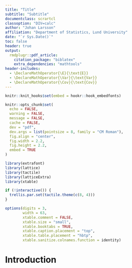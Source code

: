 ```yaml
---
title: "Title"
subtitle: "Subtitle"
documentclass: scrartcl
classoption: "DIV=calc"
author: "Johan Larsson"
affiliation: "Department of Statistics, Lund University"
date: "`r Sys.Date()`"
toc: false
header: true
output: 
  rmdplugr::pdf_article:
    citation_package: "biblatex"
    extra_dependencies: "mathtools"
header-includes:
  - \DeclareMathOperator{\E}{\text{E}}
  - \DeclareMathOperator{\Var}{\text{Var}}
  - \DeclareMathOperator{\Cov}{\text{Cov}}
---
```


```r
knitr::knit_hooks$set(embed = hookr::hook_embedfonts)

knitr::opts_chunk$set(
  echo = FALSE,
  warning = FALSE,
  message = FALSE,
  cache = FALSE,
  dev = "pdf",
  dev.args = list(pointsize = 8, family = "CM Roman"),
  fig.align = "center",
  fig.width = 2.2,
  fig.height = 2.2,
  embed = TRUE
)

library(extrafont)
library(lattice)
library(tactile)
library(latticeExtra)
library(xtable)

if (!interactive()) {
  trellis.par.set(tactile.theme(c(8, 4)))
}

options(digits = 3,
        width = 63,
        xtable.comment = FALSE,
        xtable.size = "small",
        xtable.booktabs = TRUE,
        xtable.caption.placement = "top",
        xtable.table.placement = "hbtp",
        xtable.sanitize.colnames.function = identity)
```

# Introduction


